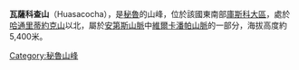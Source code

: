 {{Coord|13|50|39|S|71|17|55|W|display=title}}

'''瓦薩科查山'''（Huasacocha），是[[秘魯|秘魯]]的山峰，位於該國東南部[[庫斯科大區|庫斯科大區]]，處於[[哈通里蒂約克山|哈通里蒂約克山]]以北，屬於[[安第斯山脈|安第斯山脈]]中[[維爾卡潘帕山脈|維爾卡潘帕山脈]]的一部分，海拔高度約5,400米。

{{Peru-geo-stub}}
[[Category:秘魯山峰|Category:秘魯山峰]]